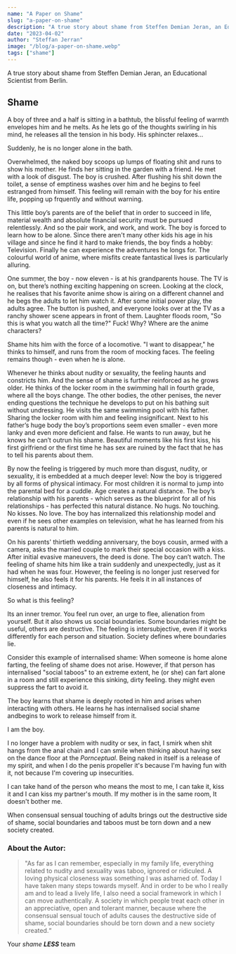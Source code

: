---
name: "A Paper on Shame"
slug: "a-paper-on-shame"
description: "A true story about shame from Steffen Demian Jeran, an Educational Scientist from Berlin."
date: "2023-04-02"
author: "Steffan Jerran"
image: "/blog/a-paper-on-shame.webp"
tags: ["shame"]
---

A true story about shame from Steffen Demian Jeran, an Educational Scientist from Berlin.

## Shame

A boy of three and a half is sitting in a bathtub, the blissful feeling of warmth envelopes him and he melts. As he lets go of the thoughts swirling in his mind, he releases all the tension in his body. His sphincter relaxes...

Suddenly, he is no longer alone in the bath.

Overwhelmed, the naked boy scoops up lumps of floating shit and runs to show his mother. He finds her sitting in the garden with a friend. He met with a look of disgust. The boy is crushed. After flushing his shit down the toilet, a sense of emptiness washes over him and he begins to feel estranged from himself. This feeling will remain with the boy for his entire life, popping up frquently and without warning.

This little boy’s parents are of the belief that in order to succeed in life, material wealth and absolute financial security must be pursued relentlessly. And so the pair work, and work, and work. The boy is forced to learn how to be alone. Since there aren't many other kids his age in his village and since he find it hard to make friends, the boy finds a hobby: Television. Finally he can experience the adventures he longs for. The colourful world of anime, where misfits create fantastical lives is particularly alluring.

One summer, the boy - now eleven - is at his grandparents house. The TV is on, but there’s nothing exciting happening on screen. Looking at the clock, he realises that his favorite anime show is airing on a different channel and he begs the adults to let him watch it. After some initial power play, the adults agree. The button is pushed, and everyone looks over at the TV as a ranchy shower scene appears in front of them. Laughter floods room, "So this is what you watch all the time?" Fuck! Why? Where are the anime characters?

Shame hits him with the force of a locomotive. "I want to disappear," he thinks to himself, and runs from the room of mocking faces. The feeling remains though - even when he is alone.

Whenever he thinks about nudity or sexuality, the feeling haunts and constricts him. And the sense of shame is further reinforced as he grows older. He thinks of the locker room in the swimming hall in fourth grade, where all the boys change. The other bodies, the other penises, the never ending questions the technique he develops to put on his bathing suit without undressing. He visits the same swimming pool with his father. Sharing the locker room with him and feeling insignificant. Next to his father’s huge body the boy’s proportions seem even smaller - even more lanky and even more deficient and false. He wants to run away, but he knows he can’t outrun his shame. Beautiful moments like his first kiss, his first girlfriend or the first time he has sex are ruined by the fact that he has to tell his parents about them.

By now the feeling is triggered by much more than disgust, nudity, or sexuality, it is embedded at a much deeper level: Now the boy is triggered by all forms of physical intimacy. For most children it is normal to jump into the parental bed for a cuddle. Age creates a natural distance. The boy’s relationship with his parents - which serves as the blueprint for all of his relationships - has perfected this natural distance. No hugs. No touching. No kisses. No love. The boy has internalized this relationship model and even if he sees other examples on television, what he has learned from his parents is natural to him.

On his parents' thirtieth wedding anniversary, the boys cousin, armed with a camera, asks the married couple to mark their special occasion with a kiss. After initial evasive maneuvers, the deed is done. The boy can’t watch. The feeling of shame hits him like a train suddenly and unexpectedly, just as it had when he was four. However, the feeling is no longer just reserved for himself, he also feels it for his parents. He feels it in all instances of closeness and intimacy.

So what is this feeling?

Its an inner tremor. You feel run over, an urge to flee, alienation from yourself. But it also shows us social boundaries. Some boundaries might be useful, others are destructive. The feeling is intersubjective, even if it works differently for each person and situation. Society defines where boundaries lie.

Consider this example of internalised shame: When someone is home alone farting, the feeling of shame does not arise. However, if that person has internalised "social taboos" to an extreme extent, he (or she) can fart alone in a room and still experience this sinking, dirty feeling. they might even suppress the fart to avoid it.

The boy learns that shame is deeply rooted in him and arises when interacting with others. He learns he has internalised social shame andbegins to work to release himself from it.

I am the boy.

I no longer have a problem with nudity or sex, in fact, I smirk when shit hangs from the anal chain and I can smile when thinking about having sex on the dance floor at the _Pornceptual_. Being naked in itself is a release of my spirit, and when I do the penis propeller it's because I'm having fun with it, not because I'm covering up insecurities.

I can take hand of the person who means the most to me, I can take it, kiss it and I can kiss my partner's mouth. If my mother is in the same room, It doesn't bother me.

When consensual sensual touching of adults brings out the destructive side of shame, social boundaries and taboos must be torn down and a new society created.

### About the Autor:

> "As far as I can remember, especially in my family life, everything related to nudity and sexuality was taboo, ignored or ridiculed. A loving physical closeness was something I was ashamed of. Today I have taken many steps towards myself. And in order to be who I really am and to lead a lively life, I also need a social framework in which I can move authentically. A society in which people treat each other in an appreciative, open and tolerant manner, because where the consensual sensual touch of adults causes the destructive side of shame, social boundaries should be torn down and a new society created.“

Your _shame_ **_LESS_** team
